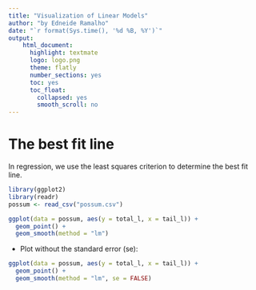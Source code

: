 ```yaml
---
title: "Visualization of Linear Models"
author: "by Edneide Ramalho"
date: "`r format(Sys.time(), '%d %B, %Y')`"
output: 
    html_document:
      highlight: textmate
      logo: logo.png
      theme: flatly
      number_sections: yes
      toc: yes
      toc_float:
        collapsed: yes
        smooth_scroll: no
---
```


# The best fit line 

In regression, we use the least squares criterion to determine the best fit line.

```r
library(ggplot2)
library(readr)
possum <- read_csv("possum.csv")
```

```r
ggplot(data = possum, aes(y = total_l, x = tail_l)) +
  geom_point() +
  geom_smooth(method = "lm")
```

-   Plot without the standard error (se):

```r
ggplot(data = possum, aes(y = total_l, x = tail_l)) +
  geom_point() +
  geom_smooth(method = "lm", se = FALSE)
```
